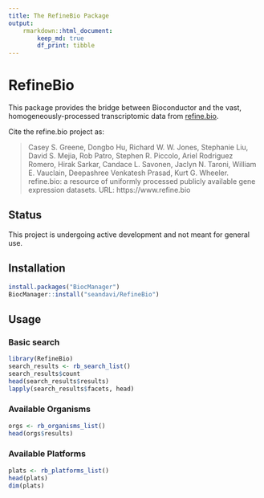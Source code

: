 ```yaml
---
title: The RefineBio Package
output:
    rmarkdown::html_document:
        keep_md: true
        df_print: tibble
---
```



# RefineBio

This package provides the bridge between Bioconductor and the vast, 
homogeneously-processed transcriptomic
data from [refine.bio](https://www.refine.bio).


Cite the refine.bio project as:

> Casey S. Greene, Dongbo Hu, Richard W. W. Jones, Stephanie Liu, David S. Mejia, Rob Patro, Stephen R. Piccolo, Ariel Rodriguez Romero, Hirak Sarkar, Candace L. Savonen, Jaclyn N. Taroni, William E. Vauclain, Deepashree Venkatesh Prasad, Kurt G. Wheeler. refine.bio: a resource of uniformly processed publicly available gene expression datasets. URL: https://www.refine.bio


## Status

This project is undergoing active development and not meant for general use.

## Installation

```r
install.packages("BiocManager")
BiocManager::install("seandavi/RefineBio")
```

## Usage

### Basic search

```r
library(RefineBio)
search_results <- rb_search_list()
search_results$count
head(search_results$results)
lapply(search_results$facets, head)
```

### Available Organisms

```r
orgs <- rb_organisms_list()
head(orgs$results)
```

### Available Platforms

```r
plats <- rb_platforms_list()
head(plats)
dim(plats)
```

